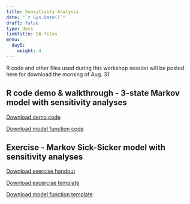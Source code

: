 ---
title: Sensitivity Analysis
date: "`r Sys.Date()`"
draft: false
type: docs
linktitle: SA files
menu:
  day5:
    weight: 4
---

R code and other files used during this workshop session will be posted here for download the morning of Aug. 31.

## R code demo & walkthrough - 3-state Markov model with sensitivity analyses

[Download demo code](../../../Course_Modularization/Sensitivity analysis/Markov 3-state SA/Markov_3state_SA_time.Rmd)

[Download model function code](../../../Course_Modularization/Sensitivity analysis/Markov 3-state SA/Functions_markov_3state_time.R)

## Exercise - Markov Sick-Sicker model with sensitivity analyses

[Download exercise handout](../../../Course_Modularization/Sensitivity analysis/Markov Sick-Sicker SA/exercise worksheets/markov_sick-sicker_time_SA_exercise.html)

[Download excercise template](../../../Course_Modularization/Sensitivity analysis/Markov Sick-Sicker SA/templates/markov_sick-sicker_time_SA_template.Rmd)

[Download model function template](../../../Course_Modularization/Sensitivity analysis/Markov Sick-Sicker SA/templates/Functions_markov_sick-sicker_time.R)

<!-- [Download excercise solutions](../../../Course_Modularization/Sensitivity analysis/Markov Sick-Sicker SA/solutions/markov_sick-sicker_time_SA_solutions.Rmd) -->

<!-- [Download model function solution code](../../../Course_Modularization/Sensitivity analysis/Markov Sick-Sicker SA/solutions/Functions_markov_sick-sicker_time.R) -->


